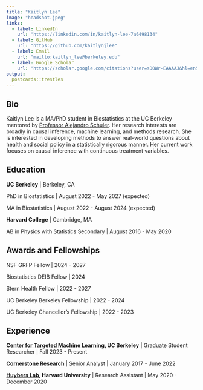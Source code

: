 ```yaml
---
title: "Kaitlyn Lee"
image: "headshot.jpeg"
links:
  - label: LinkedIn
    url: "https://linkedin.com/in/kaitlyn-lee-7a6498134"
  - label: GitHub
    url: "https://github.com/kaitlynjlee"
  - label: Email
    url: "mailto:kaitlyn_lee@berkeley.edu"
  - label: Google Scholar
    url: "https://scholar.google.com/citations?user=sD0Wr-EAAAAJ&hl=en&oi=ao"
output:
  postcards::trestles
---
```

 
## Bio

Kaitlyn Lee is a MA/PhD student in Biostatistics at the UC Berkeley mentored by 
[Professor Alejandro Schuler](https://www.rwm-group.org). Her research interests are 
broadly in causal inference, machine learning, and methods research. She is 
interested in developing methods to answer real-world questions about health and 
social policy in a statistically rigorous manner. Her current work focuses on 
causal inference with continuous treatment variables.

## Education

**UC Berkeley** | Berkeley, CA

PhD in Biostatistics | August 2022 - May 2027 (expected)

MA in Biostatistics | August 2022 - August 2024 (expected)


**Harvard College** | Cambridge, MA

AB in Physics with Statistics Secondary | August 2016 - May 2020

## Awards and Fellowships

NSF GRFP Fellow | 2024 - 2027

Biostatistics DEIB Fellow | 2024

Stern Health Fellow | 2022 - 2027

UC Berkeley Berkeley Fellowship | 2022 - 2024

UC Berkeley Chancellor's Fellowship | 2022 - 2023

## Experience

[**Center for Targeted Machine Learning**](https://ctml.berkeley.edu)**, UC Berkeley** | Graduate Student Researcher | Fall 2023 - Present

[**Cornerstone Research**](https://www.cornerstone.com) | Senior Analyst | January 2017 - June 2022

[**Huybers Lab**](https://phuybers.sites.fas.harvard.edu)**, Harvard University** | Research Assistant | May 2020 - December 2020


